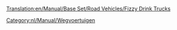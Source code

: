 [[Translation:en/Manual/Base Set/Road Vehicles/Fizzy Drink Trucks]]

{{nl/Manual/Base Set/Road Vehicles/Wegvoertuig|name=MightyMover Frisdrankvrachtwagen
|img=en/Manual/Base Set/Road Vehicles/MightyMover FizzyDrink.png
|price=£4.797 (€ 9.594)
|speed=30 mph (48 km/h)
|annual=£422 (€ 844)
|designed=1935
|life=15
|capacity=17 frisdranken
}}
{{nl/Manual/Base Set/Road Vehicles/Wegvoertuig|name=Powernaught Frisdrankvrachtwagen
|img=en/Manual/Base Set/Road Vehicles/Powernaught FizzyDrink.png
|price=£6.027 (€ 12.054)
|speed=55 mph (88 km/h)
|annual=£787 (€ 1.574)
|designed=1976
|life=15
|capacity=19 frisdranken
}}
{{nl/Manual/Base Set/Road Vehicles/Wegvoertuig|name=Wizzowow Frisdrankvrachtwagen
|img=en/Manual/Base Set/Road Vehicles/Wizzowow FizzyDrink.png
|price=£6.437 (€ 12.874)
|speed=70 mph (112 km/h)
|annual=£1.125 (€ 2.250)
|designed=2019
|life=15
|capacity=22 frisdranken
}}

[[Category:nl/Manual/Wegvoertuigen]]